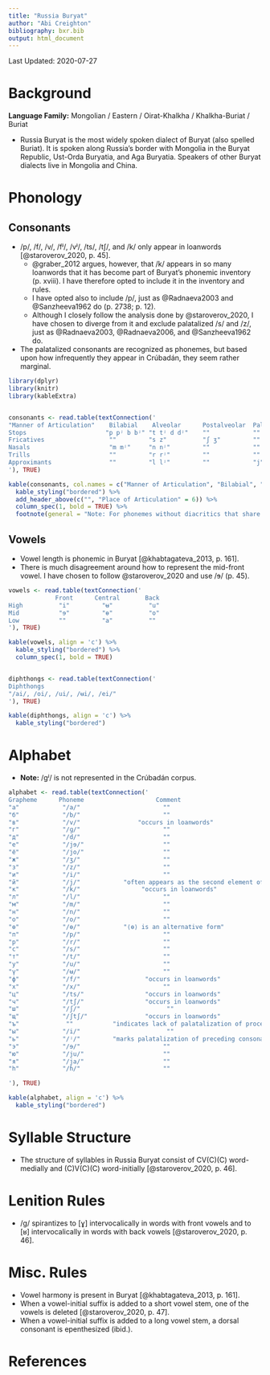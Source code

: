 ```yaml
---
title: "Russia Buryat"
author: "Abi Creighton"
bibliography: bxr.bib
output: html_document
---
```


Last Updated: 2020-07-27

# Background

**Language Family:** Mongolian / Eastern / Oirat-Khalkha / Khalkha-Buriat / Buriat

* Russia Buryat is the most widely spoken dialect of Buryat (also spelled Buriat). It is spoken along Russia's border with Mongolia in the Buryat Republic, Ust-Orda Buryatia, and Aga Buryatia. Speakers of other Buryat dialects live in Mongolia and China.

# Phonology

## Consonants

* /p/, /f/, /v/, /fʲ/, /vʲ/, /ts/, /tʃ/, and /k/ only appear in loanwords [@staroverov_2020, p. 45].
    - @graber_2012 argues, however, that /k/ appears in so many loanwords that it has become part of Buryat's phonemic inventory (p. xviii). I have therefore opted to include it in the inventory and rules.
    - I have opted also to include /p/, just as @Radnaeva2003 and @Sanzheeva1962 do (p. 2738; p. 12).
    - Although I closely follow the analysis done by @staroverov_2020, I have chosen to diverge from it and exclude palatalized /s/ and /z/, just as @Radnaeva2003, @Radnaeva2006, and @Sanzheeva1962 do.
* The palatalized consonants are recognized as phonemes, but based upon how infrequently they appear in Crúbadán, they seem rather marginal.

```r

library(dplyr)
library(knitr)
library(kableExtra)


consonants <- read.table(textConnection('
"Manner of Articulation"    Bilabial    Alveolar      Postalveolar  Palatal  Velar      Glottal
Stops                      "p pʲ b bʲ" "t tʲ d dʲ"    ""            ""       "k ɡ ɡʲ"   ""
Fricatives                  ""         "s z"          "ʃ ʒ"         ""       "x xʲ"     "ɦ"
Nasals                      "m mʲ"     "n nʲ"         ""            ""       ""         ""  
Trills                      ""         "r rʲ"         ""            ""       ""         ""
Approximants                ""         "l lʲ"         ""            "j"      ""         ""
'), TRUE)

kable(consonants, col.names = c("Manner of Articulation", "Bilabial", "Alveolar", "Postalveolar", "Palatal", "Velar", "Glottal"), align = 'c') %>%
  kable_styling("bordered") %>%
  add_header_above(c("", "Place of Articulation" = 6)) %>%
  column_spec(1, bold = TRUE) %>%
  footnote(general = "Note: For phonemes without diacritics that share a cell, those on the left are voiceless and those on the right are voiced. Phonemes with the diacritic (ʲ) are palatalized.", general_title = "")
```  

## Vowels

* Vowel length is phonemic in Buryat [@khabtagateva_2013, p. 161].
* There is much disagreement around how to represent the mid-front vowel. I have chosen to follow @staroverov_2020 and use /ɘ/ (p. 45).

```r

vowels <- read.table(textConnection('
             Front      Central       Back
High          "i"         "ʉ"          "u"
Mid           "ɘ"         "ɵ"          "o"
Low           ""          "a"          ""
'), TRUE)

kable(vowels, align = 'c') %>%
  kable_styling("bordered") %>%
  column_spec(1, bold = TRUE)


diphthongs <- read.table(textConnection('
Diphthongs
"/ai/, /oi/, /ui/, /ʉi/, /ei/"
'), TRUE)

kable(diphthongs, align = 'c') %>%
  kable_styling("bordered")

```     

# Alphabet

* **Note:** /ɡʲ/ is not represented in the Crúbadán corpus.

```r

alphabet <- read.table(textConnection('
Grapheme      Phoneme                    Comment
"а"            "/a/"                       ""
"б"            "/b/"                       ""
"в"            "/v/"                "occurs in loanwords"
"г"            "/ɡ/"                       ""
"д"            "/d/"                       ""
"е"            "/jɘ/"                      ""
"ё"            "/jo/"                      ""
"ж"            "/ʒ/"                       ""
"з"            "/z/"                       ""
"и"            "/i/"                       ""
"й"            "/j/"            "often appears as the second element of a diphthong [@graber_2012, p. xviii]"
"к"            "/k/"                 "occurs in loanwords"
"л"            "/l/"                       ""
"м"            "/m/"                       ""
"н"            "/n/"                       ""
"о"            "/o/"                       ""
"ө"            "/ɵ/"            "⟨ѳ⟩ is an alternative form"
"п"            "/p/"                       ""
"р"            "/r/"                       ""
"с"            "/s/"                       ""
"т"            "/t/"                       ""
"у"            "/u/"                       ""
"ү"            "/ʉ/"                       ""
"ф"            "/f/"                  "occurs in loanwords"
"х"            "/x/"                       ""
"ц"            "/ts/"                 "occurs in loanwords"
"ч"            "/tʃ/"                 "occurs in loanwords"
"ш"            "/ʃ/"                        ""
"щ"            "/ʃtʃ/"                "occurs in loanwords"
"ъ"             ""           "indicates lack of palatalization of proceeding consonant"
"ы"            "/i/"                        ""
"ь"            "/ʲ/"         "marks palatalization of preceding consonant"  
"э"            "/ɘ/"                       ""
"ю"            "/ju/"                      ""  
"я"            "/ja/"                      ""
"һ"            "/ɦ/"                       ""

'), TRUE)

kable(alphabet, align = 'c') %>%
  kable_styling("bordered")
```

# Syllable Structure

* The structure of syllables in Russia Buryat consist of CV(C)(C) word-medially and (C)V(C)(C) word-initially [@staroverov_2020, p. 46].

# Lenition Rules

* /ɡ/ spirantizes to [ɣ] intervocalically in words with front vowels and to [ʁ] intervocalically in words with back vowels [@staroverov_2020, p. 46].

# Misc. Rules

* Vowel harmony is present in Buryat [@khabtagateva_2013, p. 161].
* When a vowel-initial suffix is added to a short vowel stem, one of the vowels is deleted [@staroverov_2020, p. 47].
* When a vowel-initial suffix is added to a long vowel stem, a dorsal consonant is epenthesized (ibid.).

# References
